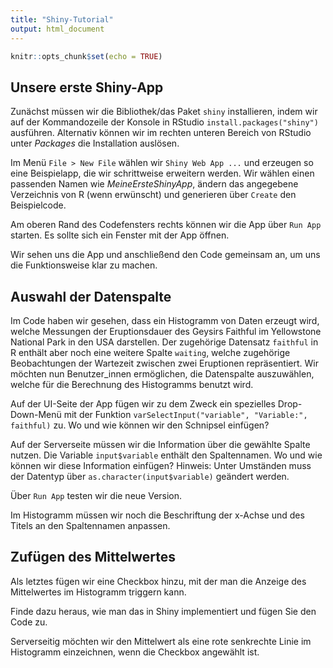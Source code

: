 ```yaml
---
title: "Shiny-Tutorial"
output: html_document
---
```


```r
knitr::opts_chunk$set(echo = TRUE)
```

## Unsere erste Shiny-App

Zunächst müssen wir die Bibliothek/das Paket `shiny` installieren, indem wir auf der Kommandozeile der Konsole in RStudio `install.packages("shiny")` ausführen. Alternativ können wir im rechten unteren Bereich von RStudio unter *Packages* die Installation auslösen. 

Im Menü `File > New File` wählen wir `Shiny Web App ...` und erzeugen so eine Beispielapp, die wir schrittweise erweitern werden. Wir wählen einen passenden Namen wie *MeineErsteShinyApp*, ändern das angegebene Verzeichnis von R (wenn erwünscht) und generieren über `Create` den Beispielcode. 

Am oberen Rand des Codefensters rechts können wir die App über `Run App` starten. Es sollte sich ein Fenster mit der App öffnen. 

Wir sehen uns die App und anschließend den Code gemeinsam an, um uns die Funktionsweise klar zu machen. 

## Auswahl der Datenspalte

Im Code haben wir gesehen, dass ein Histogramm von Daten erzeugt wird, welche Messungen der Eruptionsdauer des Geysirs Faithful im Yellowstone National Park in den USA darstellen. Der zugehörige Datensatz `faithful` in R enthält aber noch eine weitere Spalte `waiting`, welche zugehörige Beobachtungen der Wartezeit zwischen zwei Eruptionen repräsentiert. Wir möchten nun Benutzer_innen ermöglichen, die Datenspalte auszuwählen, welche für die Berechnung des Histogramms benutzt wird. 

Auf der UI-Seite der App fügen wir zu dem Zweck ein spezielles Drop-Down-Menü mit der Funktion `varSelectInput("variable", "Variable:", faithful)` zu. Wo und wie können wir den Schnipsel einfügen?      

Auf der Serverseite müssen wir die Information über die gewählte Spalte nutzen. Die Variable `input$variable` enthält den Spaltennamen. Wo und wie können wir diese Information einfügen? Hinweis: Unter Umständen muss der Datentyp über `as.character(input$variable)` geändert werden. 

Über `Run App` testen wir die neue Version. 

Im Histogramm müssen wir noch die Beschriftung der x-Achse und des Titels an den Spaltennamen anpassen. 

## Zufügen des Mittelwertes

Als letztes fügen wir eine Checkbox hinzu, mit der man die Anzeige des Mittelwertes im Histogramm triggern kann. 

Finde dazu heraus, wie man das in Shiny implementiert und fügen Sie den Code zu.  

Serverseitig möchten wir den Mittelwert als eine rote senkrechte Linie im Histogramm einzeichnen, wenn die Checkbox angewählt ist.      
